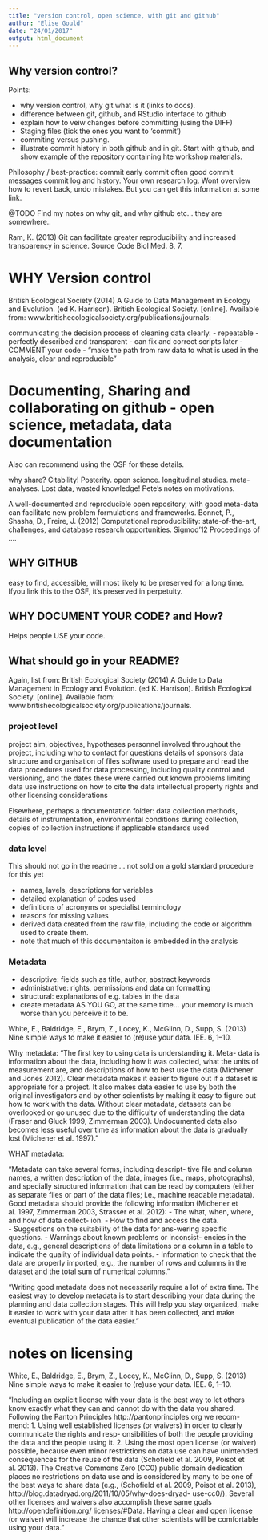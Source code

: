 ```yaml
---
title: "version control, open science, with git and github"
author: "Elise Gould"
date: "24/01/2017"
output: html_document
---
```



## Why version control?



Points:

- why version control, why git what is it (links to docs).
- difference between git, github, and RStudio interface to github
- explain how to veiw changes before committing (using the DIFF)
- Staging files (tick the ones you want to 'commit')
- commiting versus pushing.
- illustrate commit history in both github and in git. Start with github, and show example of the repository containing hte workshop materials.

Philosophy / best-practice:
commit early commit often
good commit messages
commit log and history. Your own research log. Wont overview how to revert back, undo mistakes. But you can get this information at some link.


@TODO Find my notes on why git, and why github etc... they are somewhere..

Ram, K. (2013) Git can facilitate greater reproducibility and increased transparency in science. Source Code Biol Med. 8, 7.

# WHY Version control

British Ecological Society (2014) A Guide to Data Management in Ecology and Evolution. (ed K. Harrison). British Ecological Society. [online]. Available from: www.britishecologicalsociety.org/publications/journals:

communicating the decision process of cleaning data clearly.
- repeatable
- perfectly described and transparent
- can fix and correct scripts later
- COMMENT your code
- "make the path from raw data to what is used in the analysis, clear and reproducible"


# Documenting, Sharing and collaborating on github - open science, metadata, data documentation

Also can recommend using the OSF for these details.

why share? Citability! Posterity. open science. longitudinal studies. meta-analyses. Lost data, wasted knowledge! Pete's notes on motivations.

A well-documented and reproducible open repository, with good meta-data can facilitate new problem formulations and frameworks. Bonnet, P., Shasha, D., Freire, J. (2012) Computational reproducibility: state-of-the-art, challenges, and database research opportunities. Sigmod'12 Proceedings of ….

## WHY GITHUB
easy to find, accessible, will most likely to be preserved for a long time. Ifyou link this to the OSF, it's preserved in perpetuity.

## WHY DOCUMENT YOUR CODE? and How?
Helps people USE your code.

## What should go in your README?
Again, list from: British Ecological Society (2014) A Guide to Data Management in Ecology and Evolution. (ed K. Harrison). British Ecological Society. [online]. Available from: www.britishecologicalsociety.org/publications/journals.

### project level
project aim, objectives, hypotheses
personnel involved throughout the project, including who to contact for questions
details of sponsors
data structure and organisation of files
software used to prepare and read the data
procedures used for data processing, including quality control and versioning, and the dates these were carried out
known problems limiting data use
instructions on how to cite the data
intellectual property rights and other licensing considerations

Elsewhere, perhaps a documentation folder:
data collection methods, details of instrumentation, environmental conditions during collection, copies of collection instructions if applicable
standards used

### data level
This should not go in the readme.... not sold on a gold standard procedure for this yet

- names, lavels, descriptions for variables
- detailed explanation of codes used
- definitions of acronyms or specialist terminology
- reasons for missing values
- derived data created from the raw file, including the code or algorithm used to create them.
- note that much of this documentaiton is embedded in the analysis

### Metadata

- descriptive: fields such as title, author, abstract keywords
- administrative: rights, permissions and data on formatting
- structural: explanations of e.g. tables in the data
- create metadata AS YOU GO, at the same time... your memory is much worse than you perceive it to be.

White, E., Baldridge, E., Brym, Z., Locey, K., McGlinn, D., Supp, S. (2013) Nine simple ways to make it easier to (re)use your data. IEE. 6, 1–10.

Why metadata: "The first key to using data is understanding it. Meta- data is information about the data, including how it was collected, what the units of measurement are, and descriptions of how to best use the data (Michener and Jones 2012). Clear metadata makes it easier to figure out if a dataset is appropriate for a project. It also makes data easier to use by both the original investigators and by other scientists by making it easy to figure out how to work with the data. Without clear metadata, datasets can be overlooked or go unused due to the difficulty of understanding the data (Fraser and Gluck 1999, Zimmerman 2003). Undocumented data also becomes less useful over time as information about the data is gradually lost (Michener et al. 1997)."

WHAT metadata: 

"Metadata can take several forms, including descript- tive file and column names, a written description of the data, images (i.e., maps, photographs), and specially structured information that can be read by computers (either as separate files or part of the data files; i.e., machine readable metadata). Good metadata should provide the following information (Michener et al. 1997, Zimmerman 2003, Strasser et al. 2012): 
- The what, when, where, and how of data collect- ion.
- How to find and access the data.   
- Suggestions on the suitability of the data for ans-wering specific questions.
- Warnings about known problems or inconsist-
encies in the data, e.g., general descriptions of data limitations or a column in a table to indicate the quality of individual data points.
- Information to check that the data are properly
imported, e.g., the number of rows and columns in the dataset and the total sum of numerical columns."

"Writing good metadata does not necessarily require a lot of extra time. The easiest way to develop metadata is to start describing your data during the planning and data collection stages. This will help you stay organized, make it easier to work with your data after it has been collected, and make eventual publication of the data easier."

# notes on licensing

White, E., Baldridge, E., Brym, Z., Locey, K., McGlinn, D., Supp, S. (2013) Nine simple ways to make it easier to (re)use your data. IEE. 6, 1–10.

"Including an explicit license with your data is the best way to let others know exactly what they can and cannot do with the data you shared. Following the Panton Principles http://pantonprinciples.org we recom- mend:
1. Using well established licenses (or waivers) in order to clearly communicate the rights and resp- onsibilities of both the people providing the data and the people using it.
2. Using the most open license (or waiver) possible, because even minor restrictions on data use can have unintended consequences for the reuse of the data (Schofield et al. 2009, Poisot et al. 2013).
The Creative Commons Zero (CC0) public domain dedication places no restrictions on data use and is considered by many to be one of the best ways to share data (e.g., (Schofield et al. 2009, Poisot et al. 2013), http://blog.datadryad.org/2011/10/05/why-does-dryad- use-cc0/). Several other licenses and waivers also accomplish these same goals http://opendefinition.org/ licenses/#Data. Having a clear and open license (or waiver) will increase the chance that other scientists will be comfortable using your data."
